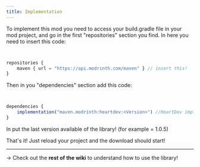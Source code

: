```yaml
---
title: Implementation
---
```



To implement this mod you need to access your build.gradle file in your mod project, and go in the first "repositories" section you find.
In here you need to insert this code:

<CodeTabs>

```js !!tabs build.gradle


repositories {
    maven { url = "https://api.modrinth.com/maven" } // insert this!
}


```

</CodeTabs>

Then in you "dependencies" section add this code:

<CodeTabs>

```js !!tabs build.gradle


dependencies {
    implementation("maven.modrinth:heartdev:<Version>") //HeartDev implementation!
}


```

</CodeTabs>
In <Version> put the last version available of the library! (for example <Version> = 1.0.5)


That's it! Just reload your project and the download should start!

----

 -> Check out the **rest of the wiki** to understand how to use the library!